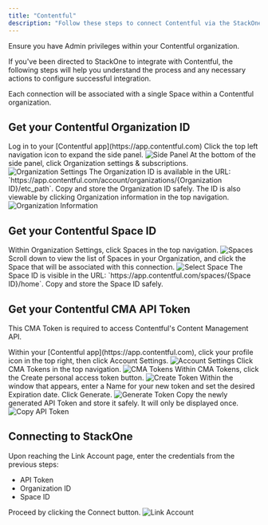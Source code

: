 ```yaml
---
title: "Contentful"
description: "Follow these steps to connect Contentful via the StackOne Hub successfully."
---
```



<Warning>
  Ensure you have Admin privileges within your Contentful organization.
</Warning>

If you've been directed to StackOne to integrate with Contentful, the following steps will help you understand the process and any necessary actions to configure successful integration.

Each connection will be associated with a single Space within a Contentful organization.

## Get your Contentful Organization ID

<Steps>
  <Step title="Log in to Contentful">
    Log in to your [Contentful app](https://app.contentful.com)
  </Step>

  <Step title="Expand Side Panel">
    Click the top left navigation icon to expand the side panel.
    <Frame>
      <img className='rounded-md' style={{ margin: '0 auto', border: '1px solid #efefef' }} alt="Side Panel" src="/images/contentful/image1.png" />
    </Frame>
  </Step>

  <Step title="Organization Settings">
    At the bottom of the side panel, click Organization settings & subscriptions.
    <Frame>
      <img className='rounded-md' style={{ margin: '0 auto', border: '1px solid #efefef' }} alt="Organization Settings" src="/images/contentful/image2.png" />
    </Frame>
  </Step>

  <Step title="Copy Organization ID">
    The Organization ID is available in the URL: `https://app.contentful.com/account/organizations/{Organization ID}/etc_path`. Copy and store the Organization ID safely. The ID is also viewable by clicking Organization information in the top navigation.
    <Frame>
      <img className='rounded-md' style={{ margin: '0 auto', border: '1px solid #efefef' }} alt="Organization Information" src="/images/contentful/image3.png" />
    </Frame>
  </Step>
</Steps>

## Get your Contentful Space ID

<Steps>
  <Step title="Navigate to Spaces">
    Within Organization Settings, click Spaces in the top navigation.
    <Frame>
      <img className='rounded-md' style={{ margin: '0 auto', border: '1px solid #efefef' }} alt="Spaces" src="/images/contentful/image4.png" />
    </Frame>
  </Step>

  <Step title="Select Space">
    Scroll down to view the list of Spaces in your Organization, and click the Space that will be associated with this connection.
    <Frame>
      <img className='rounded-md' style={{ margin: '0 auto', border: '1px solid #efefef' }} alt="Select Space" src="/images/contentful/image5.png" />
    </Frame>
  </Step>

  <Step title="Copy Space ID">
    The Space ID is visible in the URL: `https://app.contentful.com/spaces/{Space ID}/home`. Copy and store the Space ID safely.
  </Step>
</Steps>

## Get your Contentful CMA API Token

This CMA Token is required to access Contentful's Content Management API.

<Steps>
  <Step title="Account Settings">
    Within your [Contentful app](https://app.contentful.com), click your profile icon in the top right, then click Account Settings.
    <Frame>
      <img className='rounded-md' style={{ margin: '0 auto', border: '1px solid #efefef' }} alt="Account Settings" src="/images/contentful/image6.png" />
    </Frame>
  </Step>

  <Step title="CMA Tokens">
    Click CMA Tokens in the top navigation.
    <Frame>
      <img className='rounded-md' style={{ margin: '0 auto', border: '1px solid #efefef' }} alt="CMA Tokens" src="/images/contentful/image7.png" />
    </Frame>
  </Step>

  <Step title="Create Token">
    Within CMA Tokens, click the Create personal access token button.
    <Frame>
      <img className='rounded-md' style={{ margin: '0 auto', border: '1px solid #efefef' }} alt="Create Token" src="/images/contentful/image8.png" />
    </Frame>
  </Step>

  <Step title="Generate Token">
    Within the window that appears, enter a Name for your new token and set the desired Expiration date. Click Generate.
    <Frame>
      <img className='rounded-md' style={{ margin: '0 auto', border: '1px solid #efefef' }} alt="Generate Token" src="/images/contentful/image9.png" />
    </Frame>
  </Step>

  <Step title="Copy API Token">
    Copy the newly generated API Token and store it safely. It will only be displayed once.
    <Frame>
      <img className='rounded-md' style={{ margin: '0 auto', border: '1px solid #efefef' }} alt="Copy API Token" src="/images/contentful/image10.png" />
    </Frame>
  </Step>
</Steps>

## Connecting to StackOne

<Steps>
  <Step title="Enter Credentials">
    Upon reaching the Link Account page, enter the credentials from the previous steps:
    <ul>
      <li>API Token</li>
      <li>Organization ID</li>
      <li>Space ID</li>
    </ul>
    Proceed by clicking the Connect button.
    <Frame>
      <img className='rounded-md' style={{ margin: '0 auto', border: '1px solid #efefef' }} alt="Link Account" src="/images/contentful/image11.png" />
    </Frame>
  </Step>
</Steps>

<IntegrationFooter />
